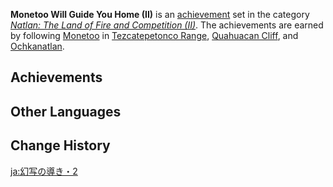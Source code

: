 {{Achievement Set Infobox
|primogems    = {{Achievement/Primogems|Monetoo Will Guide You Home (II)}}
|total        = {{Achievement/Total|Monetoo Will Guide You Home (II)}}
|category     = Natlan: The Land of Fire and Competition (II)
}}
'''Monetoo Will Guide You Home (II)''' is an [[achievement]] set in the category ''[[Natlan: The Land of Fire and Competition (II)]]''. The achievements are earned by following [[Monetoo]] in [[Tezcatepetonco Range]], [[Quahuacan Cliff]], and [[Ochkanatlan]].

==Achievements==
{{Achievements by Category Table|Monetoo Will Guide You Home (II)}}

==Other Languages==
{{Other Languages
|en       = Monetoo Will Guide You Home (II)
|zhs      = 幻写引路人・其二
|zhs_rm   = 
|zht      = 幻寫引路人・其二
|zht_rm   = 
|zh_tl    = 
|ja       = 幻写の導き・2
|ja_rm    = Gensha no Michibiki - Ni{{Assumed}}
|ja_tl    = 
|ko       = 매니투의 인도자・두 번째
|ko_tl    = 
|es       = Guía de los manitúes (II)
|es_tl    = Monetoo Guide (II)
|fr       = {{MC|m=Guidé|f=Guidée}} par les fantaisies (2)
|fr_tl    = {{MC|Guided|mf=1}} by Fantasies (2)
|ru       = Маниту укажут путь домой II
|ru_tl    = 
|th       = Monetoo จะนำทางคุณกลับบ้าน II
|th_rm    = 
|th_tl    = 
|vi       = Người Dẫn Đường Monetoo II
|vi_tl    = 
|de       = Monetoo werden dich nach Hause führen II
|de_tl    = 
|id       = Monetoo Akan Menuntunmu Kembali (II)
|id_tl    = 
|pt       = O Monetoo Te Guiará Até Sua Casa (II)
|pt_tl    = 
|tr       = Monetoo Seni Eve Götürecek (II)
|tr_tl    = 
|it       = Monetoo ti guiderà verso casa (II)
|it_tl    = 
}}

==Change History==
{{Change History|5.2}}
<!--
==References==
{{Reflist}}
-->

[[ja:幻写の導き・2]]